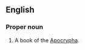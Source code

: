 ==English==
{{book of the Bible|The Prayer of Azariah and Song of the Three Holy Children}}

===Proper noun===
{{en-proper noun}}
# {{label|en|biblical}} A book of the [[Apocrypha]].